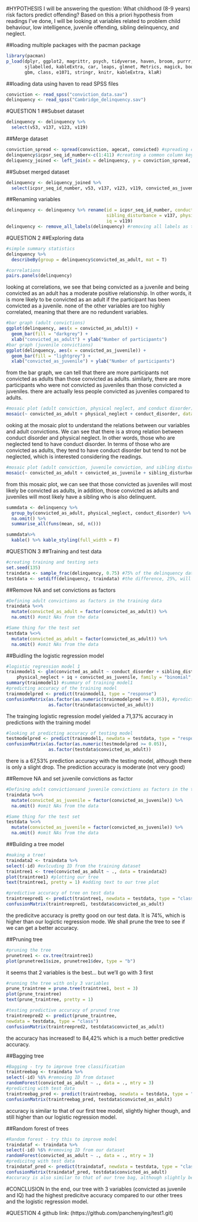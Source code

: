 
#HYPOTHESIS
I will be answering the question: What childhood (8-9 years) risk factors predict offending?
Based on this a priori hypothesis from readings I've done, I will be looking at variables related to problem child behaviour, low intelligence, juvenile offending, sibling delinquency, and neglect.

##loading multiple packages with the pacman package
```r
library(pacman)
p_load(dplyr, ggplot2, magrittr, psych, tidyverse, haven, broom, purrr, vcd, DHARMa, caret,
       sjlabelled, kableExtra, car, leaps, glmnet, Metrics, magick, bootES, randomForest, tree, 
       gbm, class, e1071, stringr, knitr, kableExtra, klaR)
```
##loading data using haven to read SPSS files
```r
conviction <- read_spss("conviction_data.sav")
delinquency <- read_spss("Cambridge_delinquency.sav")
```

#QUESTION 1
##Subset dataset
```r
delinquency <- delinquency %>%  
  select(v53, v137, v123, v119)
```
##Merge dataset
```r
conviction_spread <- spread(conviction, agecat, convicted) #spreading conviction data into wide format
delinquency$icpsr_seq_id_number<-c(1:411) #creating a common column key before merging
deliquency_joined <- left_join(x = delinquency, y = conviction_spread, by = "icpsr_seq_id_number") #merging by icpsr_seq_id_number
```
##Subset merged dataset
```r
delinquency <- deliquency_joined %>%  
  select(icpsr_seq_id_number, v53, v137, v123, v119, convicted_as_juvenile, convicted_as_adult)
```
##Renaming variables
```r
delinquency <- delinquency %>% rename(id = icpsr_seq_id_number, conduct_disorder = v53,
                                      sibling_disturbance = v137, physical_neglect = v123, 
                                      iq = v119)
delinquency <- remove_all_labels(delinquency) #removing all labels as they are no longer necessary (redundent)
```

#QUESTION 2
##Exploring data
```r
#simple summary statistics
delinquency %>% 
  describeBy(group = delinquency$convicted_as_adult, mat = T)
```
```r
#correlations
pairs.panels(delinquency)
```
looking at correlations, we see that being convicted as a juvenile and being convicted as an adult has a moderate positive relationship. In other words, it is more likely to be convicted as an adult if the participant has been convicted as a juvenile.
none of the other variables are too highly correlated, meaning that there are no redundent variables.

```r
#bar graph (adult convictions)
ggplot(delinquency, aes(x = convicted_as_adult)) + 
  geom_bar(fill = "darkgrey") + 
  xlab("convicted_as_adult") + ylab("Number of participants")
#bar graph (juvenile convictions)
ggplot(delinquency, aes(x = convicted_as_juvenile)) + 
  geom_bar(fill = "lightgrey") + 
  xlab("convicted_as_juvenile") + ylab("Number of participants")
```
from the bar graph, we can tell that there are more participants not convicted as adults than those convicted as adults. similarly, there are more participants who were not convicted as juveniles than those convicted a juveniles. there are actually less people convicted as juveniles compared to adults.

```r
#mosaic plot (adult conviction, physical neglect, and conduct disorder)
mosaic(~ convicted_as_adult + physical_neglect + conduct_disorder, data = delinquency)
```
ooking at the mosaic plot to understand the relations between our variables and adult convictions. We can see that there is a strong relation between conduct disorder and physical neglect. In other words, those who are neglected tend to have conduct disorder. In terms of those who are convicted as adults, they tend to have conduct disorder but tend to not be neglected, which is interested considering the readings.

```r
#mosaic plot (adult conviction, juvenile conviction, and sibling disturbance)
mosaic(~ convicted_as_adult + convicted_as_juvenile + sibling_disturbance, data = delinquency)
```
from this mosaic plot, we can see that those convicted as juveniles will most likely be convicted as adults, in addition, those convicted as adults and juveniles will most likely have a sibling who is also delinquent. 

```r
summdata <- delinquency %>% 
  group_by(convicted_as_adult, physical_neglect, conduct_disorder) %>% 
  na.omit() %>% 
  summarise_all(funs(mean, sd, n())) 

summdata%>% 
  kable() %>% kable_styling(full_width = F)
```

#QUESTION 3
##Training and test data
```r
#creating training and testing sets
set.seed(135)
traindata <- sample_frac(delinquency, 0.75) #75% of the delinquency data will be allocated to training data
testdata <- setdiff(delinquency, traindata) #the difference, 25%, will be allocated to testing data
```
##Remove NA and set convictions as factors
```r
#Defining adult convictions as factors in the training data
traindata %<>% 
  mutate(convicted_as_adult = factor(convicted_as_adult)) %>% 
  na.omit() #omit NAs from the data

#Same thing for the test set
testdata %<>% 
  mutate(convicted_as_adult = factor(convicted_as_adult)) %>% 
  na.omit() #omit NAs from the data
```

##Buidling the logistic regression model
```r
#logistic regression model 1
trainmodel1 <- glm(convicted_as_adult ~ conduct_disorder + sibling_disturbance +
    physical_neglect + iq + convicted_as_juvenile, family = "binomial", data = traindata)
summary(trainmodel1) #summary of training model1
#predicting accuracy of the training model
trainmodelpred <- predict(trainmodel1, type = "response")
confusionMatrix(as.factor(as.numeric(trainmodelpred >= 0.05)), #predictions cut off set at 0.05
                as.factor(traindata$convicted_as_adult))
```
The trainging logistic regression model yielded a 71,37% accuracy in predictions with the training model

```r
#looking at predicting accuracy of testing model
testmodelpred <- predict(trainmodel1, newdata = testdata, type = "response")
confusionMatrix(as.factor(as.numeric(testmodelpred >= 0.05)),
                as.factor(testdata$convicted_as_adult))
```
there is a 67,53% prediction accuracy with the testing model, although there is only a slight drop. The prediction accuracy is moderate (not very good)

##Remove NA and set juvenile convictions as factor
```r
#Defining adult convictionsand juvenile convictions as factors in the training data
traindata %<>% 
  mutate(convicted_as_juvenile = factor(convicted_as_juvenile)) %>% 
  na.omit() #omit NAs from the data

#Same thing for the test set
testdata %<>% 
  mutate(convicted_as_juvenile = factor(convicted_as_juvenile)) %>% 
  na.omit() #omit NAs from the data
```

##Building a tree model
```r
#making a tree!
traindata2 <- traindata %>%
select(-id) #exlcuding ID from the training dataset
traintree1 <- tree(convicted_as_adult ~ ., data = traindata2)
plot(traintree1) #plotting our tree
text(traintree1, pretty = 1) #adding text to our tree plot
```
```r
#predictive accuracy of tree on test data
traintreepred1 <- predict(traintree1, newdata = testdata, type = "class")
confusionMatrix(traintreepred1, testdata$convicted_as_adult)
```
the predicitve accuracy is pretty good on our test data. It is 74%, which is higher than our logictic regression mode. We shall prune the tree to see if we can get a better accuracy.

##Pruning tree
```r
#pruning the tree
prunetree1 <- cv.tree(traintree1)
plot(prunetree1$size, prunetree1$dev, type = "b")
```
it seems that 2 variables is the best... but we'll go with 3 first

```r
#running the tree with only 3 variables
prune_traintree = prune.tree(traintree1, best = 3)
plot(prune_traintree)
text(prune_traintree, pretty = 1)
```
```r
#testing predictive accuracy of pruned tree
traintreepred2 <- predict(prune_traintree,
newdata = testdata, type = "class")
confusionMatrix(traintreepred2, testdata$convicted_as_adult)
```
the accuracy has increased! to 84,42% which is a much better predictive accuracy.

##Bagging tree
```r
#Bagging - try to improve tree classification
traintreebag <- traindata %>%
select(-id) %$% #removing ID from dataset
randomForest(convicted_as_adult ~ ., data = ., mtry = 3)
#predicting with test data
traintreebag_pred <- predict(traintreebag, newdata = testdata, type = "class")
confusionMatrix(traintreebag_pred, testdata$convicted_as_adult)
```
accuracy is similar to that of our first tree model, slightly higher though, and still higher than our logistic regression model.

##Random forest of trees
```r
#Random forest - try this to improve model
traindataf <- traindata %>%
select(-id) %$% #removing ID from our dataset
randomForest(convicted_as_adult ~ ., data = ., mtry = 3)
#predicitng with test data
traindataf_pred <- predict(traindataf, newdata = testdata, type = "class")
confusionMatrix(traindataf_pred, testdata$convicted_as_adult)
#accuracy is also similar to that of our tree bag, although slightly better
```

#CONCLUSION
In the end, our tree with 3 variables (convicted as juvenile and IQ) had the highest predicitve accuracy compared to our other trees and the logistic regression model.

#QUESTION 4
github link: (https://github.com/panchenying/test1.git)






